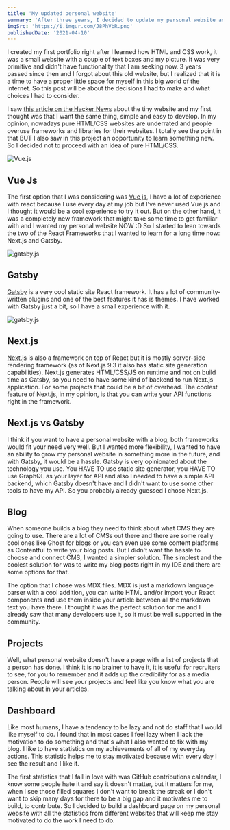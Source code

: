 ```yaml
---
title: 'My updated personal website'
summary: 'After three years, I decided to update my personal website and to add my own blog. This article is about all the decision I had to make during this process.'
imgSrc: 'https://i.imgur.com/J8PhVbR.png'
publishedDate: '2021-04-10'
---
```


I created my first portfolio right after I learned how HTML and CSS work, it was a small website with a couple of text boxes and my picture. It was very primitive and didn't have functionality that I am seeking now. 3 years passed since then and I forgot about this old website, but I realized that it is a time to have a proper little space for myself in this big world of the internet. So this post will be about the decisions I had to make and what choices I had to consider.

I saw [this article on the Hacker News](https://tinyprojects.dev/guides/tiny_website) about the tiny website and my first thought was that I want the same thing, simple and easy to develop. In my opinion, nowadays pure HTML/CSS websites are underrated and people overuse frameworks and libraries for their websites. I totally see the point in that BUT I also saw in this project an opportunity to learn something new. So I decided not to proceed with an idea of pure HTML/CSS.

<Img alt="Vue.js" src="/images/vuejs-logo.jpg" />

## Vue Js

The first option that I was considering was [Vue js](https://vuejs.org/), I have a lot of experience with react because I use every day at my job but I've never used Vue js and I thought it would be a cool experience to try it out. But on the other hand, it was a completely new framework that might take some time to get familiar with and I wanted my personal website NOW :D So I started to lean towards the two of the React Frameworks that I wanted to learn for a long time now: Next.js and Gatsby.

<Img alt="gatsby.js" src="/images/gatsby.jpg" />

## Gatsby

[Gatsby](https://www.gatsbyjs.org/) is a very cool static site React framework. It has a lot of community-written plugins and one of the best features it has is themes. I have worked with Gatsby just a bit, so I have a small experience with it.

<Img alt="gatsby.js" src="/images/nextjs.jpg" />

## Next.js
[Next.js](https://nextjs.org/) is also a framework on top of React but it is mostly server-side rendering framework (as of Next.js 9.3 it also has static site generation capabilities). Next.js generates HTML/CSS/JS on runtime and not on build time as Gatsby, so you need to have some kind of backend to run Next.js application. For some projects that could be a bit of overhead. The coolest feature of Next.js, in my opinion, is that you can write your API functions right in the framework.

## Next.js vs Gatsby
I think if you want to have a personal website with a blog, both frameworks would fit your need very well. But I wanted more flexibility, I wanted to have an ability to grow my personal website in something more in the future, and with Gatsby, it would be a hassle. Gatsby is very opinionated about the technology you use. You HAVE TO use static site generator, you HAVE TO use GraphQL as your layer for API and also I needed to have a simple API backend, which Gatsby doesn't have and I didn't want to use some other tools to have my API. So you probably already guessed I chose Next.js.

## Blog
When someone builds a blog they need to think about what CMS they are going to use. There are a lot of CMSs out there and there are some really cool ones like Ghost for blogs or you can even use some content platforms as Contentful to write your blog posts. But I didn't want the hassle to choose and connect CMS, I wanted a simpler solution. The simplest and the coolest solution for was to write my blog posts right in my IDE and there are some options for that.

The option that I chose was MDX files. MDX is just a markdown language parser with a cool addition, you can write HTML and/or import your React components and use them inside your article between all the markdown text you have there. I thought it was the perfect solution for me and I already saw that many developers use it, so it must be well supported in the community.

## Projects
Well, what personal website doesn't have a page with a list of projects that a person has done. I think it is no brainer to have it, it is useful for recruiters to see, for you to remember and it adds up the credibility for as a media person. People will see your projects and feel like you know what you are talking about in your articles.

## Dashboard
Like most humans, I have a tendency to be lazy and not do staff that I would like myself to do. I found that in most cases I feel lazy when I lack the motivation to do something and that's what I also wanted to fix with my blog. I like to have statistics on my achievements of all of my everyday actions. This statistic helps me to stay motivated because with every day I see the result and I like it.

The first statistics that I fall in love with was GitHub contributions calendar, I know some people hate it and say it doesn't matter, but it matters for me, when I see those filled squares I don't want to break the streak or I don't want to skip many days for there to be a big gap and it motivates me to build, to contribute. So I decided to build a dashboard page on my personal website with all the statistics from different websites that will keep me stay motivated to do the work I need to do.